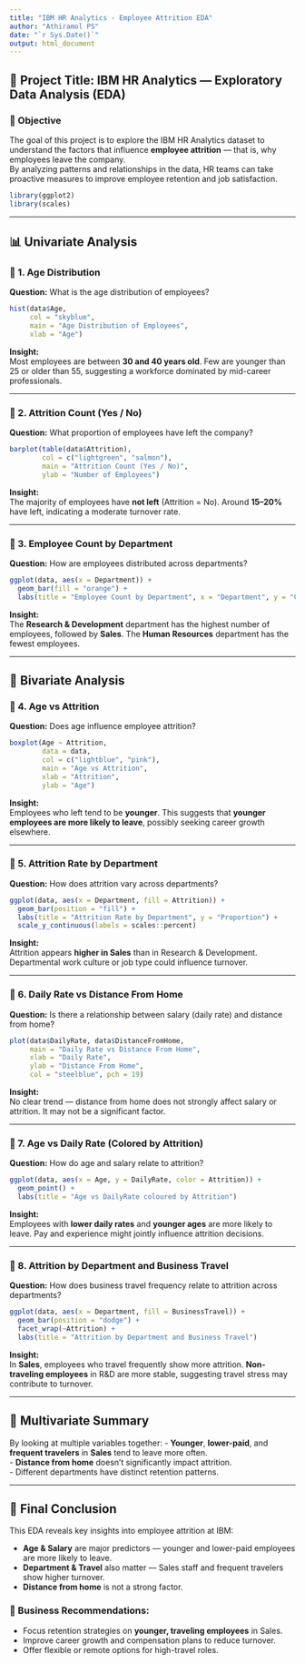 ```yaml
---
title: "IBM HR Analytics - Employee Attrition EDA"
author: "Athiramol PS"
date: "`r Sys.Date()`"
output: html_document
---
```


## 🧭 Project Title: IBM HR Analytics — Exploratory Data Analysis (EDA)

### 🎯 Objective  
The goal of this project is to explore the IBM HR Analytics dataset to understand the factors that influence **employee attrition** — that is, why employees leave the company.  
By analyzing patterns and relationships in the data, HR teams can take proactive measures to improve employee retention and job satisfaction.

```r
library(ggplot2)
library(scales)
```

---

## 📊 **Univariate Analysis**

### 🔹 1. Age Distribution
**Question:** What is the age distribution of employees?

```r
hist(data$Age,
     col = "skyblue",
     main = "Age Distribution of Employees",
     xlab = "Age")
```

**Insight:**  
Most employees are between **30 and 40 years old**. Few are younger than 25 or older than 55, suggesting a workforce dominated by mid-career professionals.

---

### 🔹 2. Attrition Count (Yes / No)
**Question:** What proportion of employees have left the company?

```r
barplot(table(data$Attrition),
        col = c("lightgreen", "salmon"),
        main = "Attrition Count (Yes / No)",
        ylab = "Number of Employees")
```

**Insight:**  
The majority of employees have **not left** (Attrition = No). Around **15–20%** have left, indicating a moderate turnover rate.

---

### 🔹 3. Employee Count by Department
**Question:** How are employees distributed across departments?

```r
ggplot(data, aes(x = Department)) +
  geom_bar(fill = "orange") +
  labs(title = "Employee Count by Department", x = "Department", y = "Count")
```

**Insight:**  
The **Research & Development** department has the highest number of employees, followed by **Sales**. The **Human Resources** department has the fewest employees.

---

## 🔗 **Bivariate Analysis**

### 🔹 4. Age vs Attrition
**Question:** Does age influence employee attrition?

```r
boxplot(Age ~ Attrition,
        data = data,
        col = c("lightblue", "pink"),
        main = "Age vs Attrition",
        xlab = "Attrition",
        ylab = "Age")
```

**Insight:**  
Employees who left tend to be **younger**. This suggests that **younger employees are more likely to leave**, possibly seeking career growth elsewhere.

---

### 🔹 5. Attrition Rate by Department
**Question:** How does attrition vary across departments?

```r
ggplot(data, aes(x = Department, fill = Attrition)) +
  geom_bar(position = "fill") +
  labs(title = "Attrition Rate by Department", y = "Proportion") +
  scale_y_continuous(labels = scales::percent)
```

**Insight:**  
Attrition appears **higher in Sales** than in Research & Development. Departmental work culture or job type could influence turnover.

---

### 🔹 6. Daily Rate vs Distance From Home
**Question:** Is there a relationship between salary (daily rate) and distance from home?

```r
plot(data$DailyRate, data$DistanceFromHome,
     main = "Daily Rate vs Distance From Home",
     xlab = "Daily Rate",
     ylab = "Distance From Home",
     col = "steelblue", pch = 19)
```

**Insight:**  
No clear trend — distance from home does not strongly affect salary or attrition. It may not be a significant factor.

---

### 🔹 7. Age vs Daily Rate (Colored by Attrition)
**Question:** How do age and salary relate to attrition?

```r
ggplot(data, aes(x = Age, y = DailyRate, color = Attrition)) +
  geom_point() +
  labs(title = "Age vs DailyRate coloured by Attrition")
```

**Insight:**  
Employees with **lower daily rates** and **younger ages** are more likely to leave. Pay and experience might jointly influence attrition decisions.

---

### 🔹 8. Attrition by Department and Business Travel
**Question:** How does business travel frequency relate to attrition across departments?

```r
ggplot(data, aes(x = Department, fill = BusinessTravel)) +
  geom_bar(position = "dodge") +
  facet_wrap(~Attrition) +
  labs(title = "Attrition by Department and Business Travel")
```

**Insight:**  
In **Sales**, employees who travel frequently show more attrition. **Non-traveling employees** in R&D are more stable, suggesting travel stress may contribute to turnover.

---

## 🧮 **Multivariate Summary**
By looking at multiple variables together:
- **Younger**, **lower-paid**, and **frequent travelers** in **Sales** tend to leave more often.  
- **Distance from home** doesn’t significantly impact attrition.  
- Different departments have distinct retention patterns.

---

## 🏁 **Final Conclusion**

This EDA reveals key insights into employee attrition at IBM:

- **Age & Salary** are major predictors — younger and lower-paid employees are more likely to leave.  
- **Department & Travel** also matter — Sales staff and frequent travelers show higher turnover.  
- **Distance from home** is not a strong factor.  

### 💼 Business Recommendations:
- Focus retention strategies on **younger, traveling employees** in Sales.  
- Improve career growth and compensation plans to reduce turnover.  
- Offer flexible or remote options for high-travel roles.
